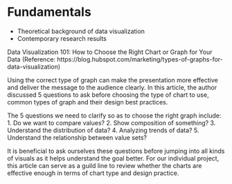 # Fundamentals

  + Theoretical background of data visualization  
  + Contemporary research results

Data Visualization 101: How to Choose the Right Chart or Graph for Your Data
(Reference: https://blog.hubspot.com/marketing/types-of-graphs-for-data-visualization)

Using the correct type of graph can make the presentation more effective and deliver the message to the audience clearly. In this article, the author discussed 5 questions to ask before choosing the type of chart to use, common types of graph and their design best practices. 

The 5 questions we need to clarify so as to choose the right graph include:
1. Do we want to compare values?
2. Show composition of something?
3. Understand the distribution of data?
4. Analyzing trends of data?
5. Understand the relationship between value sets?

It is beneficial to ask ourselves these questions before jumping into all kinds of visuals as it helps understand the goal better. For our individual project, this article can serve as a guild line to review whether the charts are effective enough in terms of chart type and design practice. 
